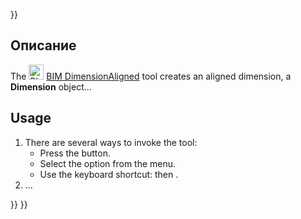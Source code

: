 <languages/>
{{UnfinishedDocu{{#translation:}}}}

<div lang="en" dir="ltr" class="mw-content-ltr">
{{Docnav
|[[BIM_Text|Text]]
|[[BIM_DimensionHorizontal|Horizontal dimension]]
|[[BIM_Workbench|BIM]]
|IconL=BIM_Text.svg
|IconR=BIM_DimensionHorizontal.svg
|IconC=Workbench_BIM.svg
}}
</div>

<div lang="en" dir="ltr" class="mw-content-ltr">
{{GuiCommand
|Name=BIM DimensionAligned
|MenuLocation=Annotation → Aligned dimension
|Workbenches=[[BIM_Workbench|BIM]]
|Shortcut={{KEY|D}} {{KEY|I}}
|Version=1.0
|SeeAlso=
}}
</div>

<span id="Description"></span>
== Описание ==

<div lang="en" dir="ltr" class="mw-content-ltr">
The [[Image:BIM_DimensionAligned.svg|24px]] [[BIM_DimensionAligned|BIM DimensionAligned]] tool creates an aligned dimension, a '''Dimension''' object...
</div>

<div lang="en" dir="ltr" class="mw-content-ltr">
==Usage==
</div>

<div lang="en" dir="ltr" class="mw-content-ltr">
# There are several ways to invoke the tool:
#* Press the {{Button|[[Image:BIM_DimensionAligned.svg|16px]] [[BIM_DimensionAligned|Aligned dimension]]}} button.
#* Select the {{MenuCommand|3D/BIM → [[Image:BIM_DimensionAligned.svg|16px]] Aligned dimension}} option from the menu.
#* Use the keyboard shortcut: {{KEY|D}} then {{KEY|I}}.
# ...
</div>


<div lang="en" dir="ltr" class="mw-content-ltr">
{{Docnav
|[[BIM_Text|Text]]
|[[BIM_DimensionHorizontal|Horizontal dimension]]
|[[BIM_Workbench|BIM]]
|IconL=BIM_Text.svg
|IconR=BIM_DimensionHorizontal.svg
|IconC=Workbench_BIM.svg
}}
</div>

{{BIM_Tools_navi{{#translation:}}}}
{{Userdocnavi{{#translation:}}}}